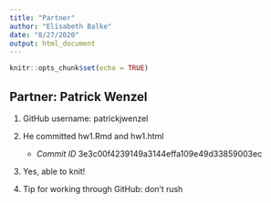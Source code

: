 ```yaml
---
title: "Partner"
author: "Elisabeth Balke"
date: "8/27/2020"
output: html_document
---
```


```r
knitr::opts_chunk$set(echo = TRUE)
```

## Partner: Patrick Wenzel

1. GitHub username: patrickjwenzel

2. He committed hw1.Rmd and hw1.html 
    - *Commit ID* 3e3c00f4239149a3144effa109e49d33859003ec
  
3. Yes, able to knit!

4. Tip for working through GitHub: don't rush


